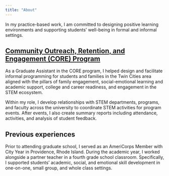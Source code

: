 ```yaml
---
title: "About"
---
```


In my practice-based work, I am committed to designing positive learning environments and supporting students' well-being in formal and informal settings.

## [Community Outreach, Retention, and Engagement (CORE) Program](https://core.umn.edu)

As a Graduate Assistant in the CORE program, I helped design and facilitate informal programming for students and families in the Twin Cities area aligned with the pillars of family engagement, social-emotional learning and academic support, college and career readiness, and engagement in the STEM ecosystem.

Within my role, I develop relationships with STEM departments, programs, and faculty across the university to coordinate STEM activities for program events. After events, I also create summary reports including attendance, activities, and analysis of student feedback.

## Previous experiences

Prior to attending graduate school, I served as an AmeriCorps Member with City Year in Providence, Rhode Island. During the academic year, I worked alongside a partner teacher in a fourth grade school classroom. Specifically, I supported students' academic, social, and emotional skill development in one-on-one, small group, and whole class settings.